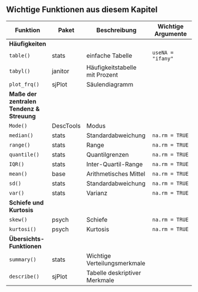 ## Wichtige Funktionen aus diesem Kapitel {-}

| Funktion           | Paket        | Beschreibung                    | Wichtige Argumente    |
|--------------------|--------------|---------------------------------|-----------------------|
| **Häufigkeiten**                                                                            |
|`table()`           | stats        | einfache Tabelle                | `useNA = "ifany"`     |
|`tabyl()`           | janitor      | Häufigkeitstabelle mit Prozent  |                       |
|`plot_frq()`        | sjPlot       | Säulendiagramm                  |                       |
| **Maße der zentralen Tendenz & Streuung**                                                   |
|`Mode()`            | DescTools    | Modus                           |                       |
|`median()`          | stats        | Standardabweichung              | `na.rm = TRUE`        |
|`range()`           | stats        | Range                           | `na.rm = TRUE`        |
|`quantile()`        | stats        | Quantilgrenzen                  | `na.rm = TRUE`        |
|`IQR()`             | stats        | Inter-Quartil-Range             | `na.rm = TRUE`        |
|`mean()`            | base         | Arithmetisches Mittel           | `na.rm = TRUE`        |
|`sd()`              | stats        | Standardabweichung              | `na.rm = TRUE`        |
|`var()`             | stats        | Varianz                         | `na.rm = TRUE`        |
| **Schiefe und Kurtosis**                                                                    |
|`skew()`            | psych        | Schiefe                         | `na.rm = TRUE`        |
|`kurtosi()`         | psych        | Kurtosis                        | `na.rm = TRUE`        |
| **Übersichts-Funktionen**                                                                   |
|`summary()`         | stats        | Wichtige Verteilungsmerkmale    |                       |
|`describe()`        | sjPlot       | Tabelle deskriptiver Merkmale   |                       |
